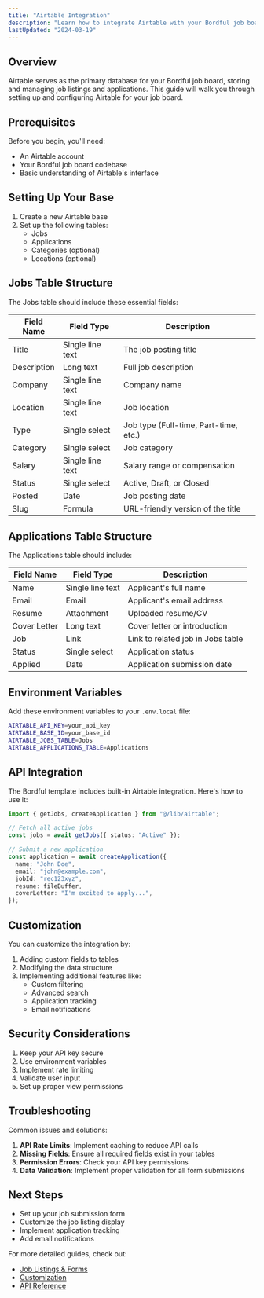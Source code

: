 ```yaml
---
title: "Airtable Integration"
description: "Learn how to integrate Airtable with your Bordful job board to manage job listings and applications."
lastUpdated: "2024-03-19"
---
```


## Overview

Airtable serves as the primary database for your Bordful job board, storing and managing job listings and applications. This guide will walk you through setting up and configuring Airtable for your job board.

## Prerequisites

Before you begin, you'll need:

- An Airtable account
- Your Bordful job board codebase
- Basic understanding of Airtable's interface

## Setting Up Your Base

1. Create a new Airtable base
2. Set up the following tables:
   - Jobs
   - Applications
   - Categories (optional)
   - Locations (optional)

## Jobs Table Structure

The Jobs table should include these essential fields:

| Field Name  | Field Type       | Description                           |
| ----------- | ---------------- | ------------------------------------- |
| Title       | Single line text | The job posting title                 |
| Description | Long text        | Full job description                  |
| Company     | Single line text | Company name                          |
| Location    | Single line text | Job location                          |
| Type        | Single select    | Job type (Full-time, Part-time, etc.) |
| Category    | Single select    | Job category                          |
| Salary      | Single line text | Salary range or compensation          |
| Status      | Single select    | Active, Draft, or Closed              |
| Posted      | Date             | Job posting date                      |
| Slug        | Formula          | URL-friendly version of the title     |

## Applications Table Structure

The Applications table should include:

| Field Name   | Field Type       | Description                       |
| ------------ | ---------------- | --------------------------------- |
| Name         | Single line text | Applicant's full name             |
| Email        | Email            | Applicant's email address         |
| Resume       | Attachment       | Uploaded resume/CV                |
| Cover Letter | Long text        | Cover letter or introduction      |
| Job          | Link             | Link to related job in Jobs table |
| Status       | Single select    | Application status                |
| Applied      | Date             | Application submission date       |

## Environment Variables

Add these environment variables to your `.env.local` file:

```bash
AIRTABLE_API_KEY=your_api_key
AIRTABLE_BASE_ID=your_base_id
AIRTABLE_JOBS_TABLE=Jobs
AIRTABLE_APPLICATIONS_TABLE=Applications
```

## API Integration

The Bordful template includes built-in Airtable integration. Here's how to use it:

```typescript
import { getJobs, createApplication } from "@/lib/airtable";

// Fetch all active jobs
const jobs = await getJobs({ status: "Active" });

// Submit a new application
const application = await createApplication({
  name: "John Doe",
  email: "john@example.com",
  jobId: "rec123xyz",
  resume: fileBuffer,
  coverLetter: "I'm excited to apply...",
});
```

## Customization

You can customize the integration by:

1. Adding custom fields to tables
2. Modifying the data structure
3. Implementing additional features like:
   - Custom filtering
   - Advanced search
   - Application tracking
   - Email notifications

## Security Considerations

1. Keep your API key secure
2. Use environment variables
3. Implement rate limiting
4. Validate user input
5. Set up proper view permissions

## Troubleshooting

Common issues and solutions:

1. **API Rate Limits**: Implement caching to reduce API calls
2. **Missing Fields**: Ensure all required fields exist in your tables
3. **Permission Errors**: Check your API key permissions
4. **Data Validation**: Implement proper validation for all form submissions

## Next Steps

- Set up your job submission form
- Customize the job listing display
- Implement application tracking
- Add email notifications

For more detailed guides, check out:

- [Job Listings & Forms](/docs/guides/job-listings)
- [Customization](/docs/guides/customization)
- [API Reference](/docs/api)
